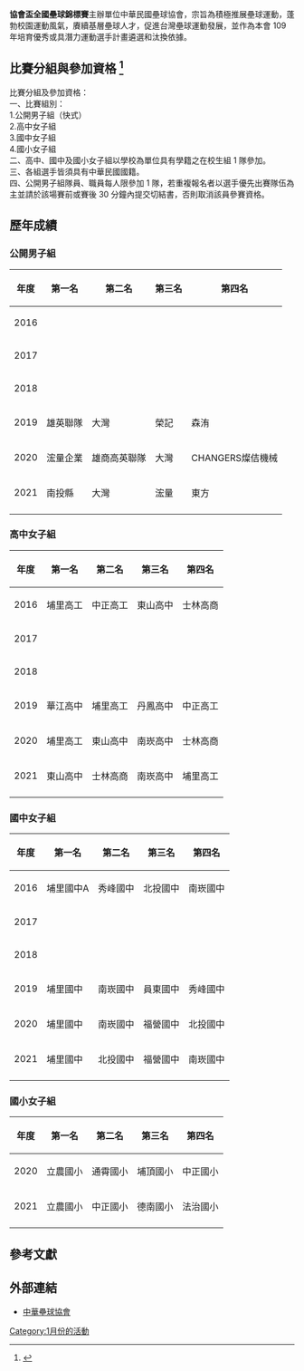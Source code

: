 {{Notability Unreferenced|time=2020-12-27T02:55:46+00:00}}
{{Infobox Sports league
| title          = 協會盃全國壘球錦標賽
| current_season = 2020協會盃全國壘球錦標賽
| logo           = 
| pixels         = 
| caption        = 
| Formerly       = 
| sport          = [[壘球|壘球]]
| founded        = ????年
| fame           = 
| motto          = 
| inaugural      = 
| teams          = 
| country        = {{TWN}}
| continent      = [[中華民國壘球協會|中華民國壘球協會]]
| champion       = '''男:'''  '''女:'''
| most_champs    = '''男:'''<br /> '''女:'''
| qualification  = 
| folded         = 
| website        = [http://www.softball.org.tw/ 中華壘球協會]
| singles        = 
| ceo            = 
| Director       = 
| TV             = 網路轉播
| related_comps  = 
| Founder        = 
}}

'''協會盃全國壘球錦標賽'''主辦單位中華民國壘球協會，宗旨為積極推展壘球運動，蓬勃校園運動風氣，賡續基層壘球人才，促進台灣壘球運動發展，並作為本會 109 年培育優秀或具潛力運動選手計畫遴選和汰換依據。

== 比賽分組與參加資格 <ref>{{Cite web |url=http://www.softball.org.tw/file/2020%E5%8D%94%E6%9C%83%E7%9B%83%E7%AB%B6%E8%B3%BD%E8%A6%8F%E7%A8%8B.pdf |title=2020協會盃全國壘球錦標賽競賽規程 |access-date=2020-05-27 }}</ref>==

比賽分組及參加資格：<br>
一、比賽組別：<br>
1.公開男子組（快式）<br>
2.高中女子組<br>
3.國中女子組<br>
4.國小女子組<br>
二、高中、國中及國小女子組以學校為單位具有學籍之在校生組 1 隊參加。<br>
三、各組選手皆須具有中華民國國籍。<br>
四、公開男子組隊員、職員每人限參加 1 隊，若重複報名者以選手優先出賽隊伍為主並請於該場賽前或賽後 30 分鐘內提交切結書，否則取消該員參賽資格。

==歷年成績==

===公開男子組===

{| class="wikitable" style="text-align: center;" 
|- 
!年度|| 第一名 || 第二名 || 第三名 || 第四名
|-
|2016||||||||
|-
|2017||||||||
|-
|2018||||||||
|-
|2019||雄英聯隊||大灣||榮記||森洧
|-
|2020||浤量企業||雄商高英聯隊||大灣||CHANGERS燦佶機械
|-
|2021||南投縣||大灣||浤量||東方
|-
|}

===高中女子組===

{| class="wikitable" style="text-align: center;" 
|- 
!年度|| 第一名 || 第二名 || 第三名 || 第四名
|-
|2016||埔里高工||中正高工||東山高中||士林高商
|-
|2017||||||||
|-
|2018||||||||
|-
|2019||華江高中||埔里高工||丹鳳高中||中正高工
|-
|2020||埔里高工||東山高中||南崁高中||士林高商
|-
|2021||東山高中||士林高商||南崁高中||埔里高工
|-
|}

===國中女子組===

{| class="wikitable" style="text-align: center;" 
|- 
!年度|| 第一名 || 第二名 || 第三名 || 第四名
|-
|2016||埔里國中A||秀峰國中||北投國中||南崁國中
|-
|2017||||||||
|-
|2018||||||||
|-
|2019||埔里國中||南崁國中||員東國中||秀峰國中
|-
|2020||埔里國中||南崁國中||福營國中||北投國中
|-
|2021||埔里國中||北投國中||福營國中||南崁國中
|-
|}

===國小女子組===

{| class="wikitable" style="text-align: center;" 
|- 
!年度|| 第一名 || 第二名 || 第三名 || 第四名
|-
|2020||立農國小||通霄國小||埔頂國小||中正國小
|-
|2021||立農國小||中正國小||德南國小||法治國小
|-
|}

==參考文獻==
{{reflist}}

==外部連結==
*[http://www.softball.org.tw/ 中華壘球協會] {{Wayback|url=http://www.softball.org.tw/ |date=20201027053743 }} 

[[Category:1月份的活動|Category:1月份的活動]]